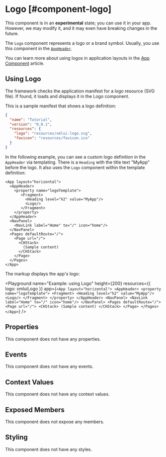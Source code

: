 

# Logo [#component-logo]

<Callout type="info" emoji="ℹ️">This component is in an **experimental** state; you can use it in your app. However, we may modify it, and it may even have breaking changes in the future.</Callout>

The `Logo` component represents a logo or a brand symbol. Usually, you use this component in the [`AppHeader`](./AppHeader.mdx#logotemplate).

You can learn more about using logos in application layouts in the [App Component](/learning/using-components/app-component/) article.

## Using Logo

The framework checks the application manifest for a logo resource (SVG file).
If found, it loads and displays it in the Logo component.

This is a sample manifest that shows a logo definition:

```json copy {5}
{
  "name": "Tutorial",
  "version": "0.0.1",
  "resources": {
    "logo": "resources/xmlui-logo.svg",
    "favicon": "resources/favicon.ico"
  }
}
```

In the following example, you can see a custom logo definition in the `AppHeader` via templating.
There is a `Heading` with the title text "MyApp" before the logo.
It also uses the `Logo` component within the template definition:

```ueml copy {6}
<App layout="horizontal">
  <AppHeader>
    <property name="logoTemplate">
       <Fragment>
         <Heading level="h2" value="MyApp"/>
         <Logo/>
       </Fragment>
    </property>
  </AppHeader>
  <NavPanel>
    <NavLink label="Home" to="/" icon="home"/>
  </NavPanel>
  <Pages defaultRoute="/">
    <Page url="/">
      <CHStack>
        (Sample content)
      </CHStack>
    </Page>
  </Pages>
</App>
```

The markup displays the app's logo:

<Playground
  name="Example: using Logo"
  height={200}
  resources={{ logo: xmluiLogo }}
  app={`
    <App layout="horizontal">
      <AppHeader>
        <property name="logoTemplate">
           <Fragment>
             <Heading level="h2" value="MyApp"/>
             <Logo/>
           </Fragment>
        </property>
      </AppHeader>
      <NavPanel>
          <NavLink label="Home" to="/" icon="home"/>
      </NavPanel>
      <Pages defaultRoute="/">
          <Page url="/">
            <CHStack>
              (Sample content)
            </CHStack>
          </Page>
      </Pages>
    </App>
  `}
/>

## Properties

This component does not have any properties.

## Events

This component does not have any events.

## Context Values

This component does not have any context values.

## Exposed Members

This component does not expose any members.

## Styling

This component does not have any styles.
